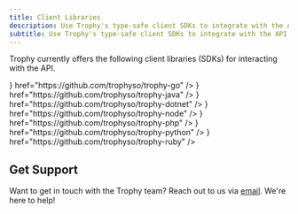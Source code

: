 ```yaml
---
title: Client Libraries
description: Use Trophy's type-safe client SDKs to integrate with the API
subtitle: Use Trophy's type-safe client SDKs to integrate with the API
---
```


Trophy currently offers the following client libraries (SDKs) for interacting with the API.

<CardGroup>
  <Card
    title="Go"
    icon={
      <svg xmlns="http://www.w3.org/2000/svg" viewBox="0 0 640 512">
        <path d="M400.1 194.8C389.2 197.6 380.2 199.1 371 202.4C363.7 204.3 356.3 206.3 347.8 208.5L347.2 208.6C343 209.8 342.6 209.9 338.7 205.4C334 200.1 330.6 196.7 324.1 193.5C304.4 183.9 285.4 186.7 267.7 198.2C246.5 211.9 235.6 232.2 235.9 257.4C236.2 282.4 253.3 302.9 277.1 306.3C299.1 309.1 316.9 301.7 330.9 285.8C333 283.2 334.9 280.5 337 277.5V277.5L337 277.5C337.8 276.5 338.5 275.4 339.3 274.2H279.2C272.7 274.2 271.1 270.2 273.3 264.9C277.3 255.2 284.8 239 289.2 230.9C290.1 229.1 292.3 225.1 296.1 225.1H397.2C401.7 211.7 409 198.2 418.8 185.4C441.5 155.5 468.1 139.9 506 133.4C537.8 127.8 567.7 130.9 594.9 149.3C619.5 166.1 634.7 188.9 638.8 218.8C644.1 260.9 631.9 295.1 602.1 324.4C582.4 345.3 557.2 358.4 528.2 364.3C522.6 365.3 517.1 365.8 511.7 366.3C508.8 366.5 506 366.8 503.2 367.1C474.9 366.5 449 358.4 427.2 339.7C411.9 326.4 401.3 310.1 396.1 291.2C392.4 298.5 388.1 305.6 382.1 312.3C360.5 341.9 331.2 360.3 294.2 365.2C263.6 369.3 235.3 363.4 210.3 344.7C187.3 327.2 174.2 304.2 170.8 275.5C166.7 241.5 176.7 210.1 197.2 184.2C219.4 155.2 248.7 136.8 284.5 130.3C313.8 124.1 341.8 128.4 367.1 145.6C383.6 156.5 395.4 171.4 403.2 189.5C405.1 192.3 403.8 193.9 400.1 194.8zM48.3 200.4C47.1 200.4 46.7 199.8 47.4 198.8L53.9 190.4C54.5 189.5 56.1 188.9 57.3 188.9H168.6C169.8 188.9 170.1 189.8 169.5 190.7L164.2 198.8C163.6 199.8 162 200.7 161.1 200.7L48.3 200.4zM1.2 229.1C0 229.1-.3 228.4 .3 227.5L6.9 219.1C7.5 218.2 9 217.5 10.3 217.5H152.4C153.6 217.5 154.2 218.5 153.9 219.4L151.4 226.9C151.1 228.1 149.9 228.8 148.6 228.8L1.2 229.1zM75.7 255.9C75.1 256.8 75.4 257.7 76.7 257.7L144.6 258C145.5 258 146.8 257.1 146.8 255.9L147.4 248.4C147.4 247.1 146.8 246.2 145.5 246.2H83.2C82 246.2 80.7 247.1 80.1 248.1L75.7 255.9zM577.2 237.9C577 235.3 576.9 233.1 576.5 230.9C570.9 200.1 542.5 182.6 512.9 189.5C483.9 196 465.2 214.4 458.4 243.7C452.8 268 464.6 292.6 487 302.6C504.2 310.1 521.3 309.2 537.8 300.7C562.4 287.1 575.8 268 577.4 241.2C577.3 240 577.3 238.9 577.2 237.9z" />
      </svg>
    }
    href="https://github.com/trophyso/trophy-go"
  />
  <Card
    title="Java"
    icon={
      <svg xmlns="http://www.w3.org/2000/svg" viewBox="0 0 384 512">
        <path d="M277.7 312.9c9.8-6.7 23.4-12.5 23.4-12.5s-38.7 7-77.2 10.2c-47.1 3.9-97.7 4.7-123.1 1.3-60.1-8 33-30.1 33-30.1s-36.1-2.4-80.6 19c-52.5 25.4 130 37 224.5 12.1zm-85.4-32.1c-19-42.7-83.1-80.2 0-145.8C296 53.2 242.8 0 242.8 0c21.5 84.5-75.6 110.1-110.7 162.6-23.9 35.9 11.7 74.4 60.2 118.2zm114.6-176.2c.1 0-175.2 43.8-91.5 140.2 24.7 28.4-6.5 54-6.5 54s62.7-32.4 33.9-72.9c-26.9-37.8-47.5-56.6 64.1-121.3zm-6.1 270.5a12.2 12.2 0 0 1 -2 2.6c128.3-33.7 81.1-118.9 19.8-97.3a17.3 17.3 0 0 0 -8.2 6.3 70.5 70.5 0 0 1 11-3c31-6.5 75.5 41.5-20.6 91.4zM348 437.4s14.5 11.9-15.9 21.2c-57.9 17.5-240.8 22.8-291.6 .7-18.3-7.9 16-19 26.8-21.3 11.2-2.4 17.7-2 17.7-2-20.3-14.3-131.3 28.1-56.4 40.2C232.8 509.4 401 461.3 348 437.4zM124.4 396c-78.7 22 47.9 67.4 148.1 24.5a185.9 185.9 0 0 1 -28.2-13.8c-44.7 8.5-65.4 9.1-106 4.5-33.5-3.8-13.9-15.2-13.9-15.2zm179.8 97.2c-78.7 14.8-175.8 13.1-233.3 3.6 0-.1 11.8 9.7 72.4 13.6 92.2 5.9 233.8-3.3 237.1-46.9 0 0-6.4 16.5-76.2 29.7zM260.6 353c-59.2 11.4-93.5 11.1-136.8 6.6-33.5-3.5-11.6-19.7-11.6-19.7-86.8 28.8 48.2 61.4 169.5 25.9a60.4 60.4 0 0 1 -21.1-12.8z" />
      </svg>
    }
    href="https://github.com/trophyso/trophy-java"
  />
  <Card
    title=".NET (C#)"
    icon={
      <svg xmlns="http://www.w3.org/2000/svg" viewBox="0 0 448 512">
        <path d="M0 32h214.6v214.6H0V32zm233.4 0H448v214.6H233.4V32zM0 265.4h214.6V480H0V265.4zm233.4 0H448V480H233.4V265.4z" />
      </svg>
    }
    href="https://github.com/trophyso/trophy-dotnet"
  />
  <Card
    title="Node"
    icon={
      <svg xmlns="http://www.w3.org/2000/svg" viewBox="0 0 448 512">
        <path d="M224 508c-6.7 0-13.5-1.8-19.4-5.2l-61.7-36.5c-9.2-5.2-4.7-7-1.7-8 12.3-4.3 14.8-5.2 27.9-12.7 1.4-.8 3.2-.5 4.6 .4l47.4 28.1c1.7 1 4.1 1 5.7 0l184.7-106.6c1.7-1 2.8-3 2.8-5V149.3c0-2.1-1.1-4-2.9-5.1L226.8 37.7c-1.7-1-4-1-5.7 0L36.6 144.3c-1.8 1-2.9 3-2.9 5.1v213.1c0 2 1.1 4 2.9 4.9l50.6 29.2c27.5 13.7 44.3-2.4 44.3-18.7V167.5c0-3 2.4-5.3 5.4-5.3h23.4c2.9 0 5.4 2.3 5.4 5.3V378c0 36.6-20 57.6-54.7 57.6-10.7 0-19.1 0-42.5-11.6l-48.4-27.9C8.1 389.2 .7 376.3 .7 362.4V149.3c0-13.8 7.4-26.8 19.4-33.7L204.6 9c11.7-6.6 27.2-6.6 38.8 0l184.7 106.7c12 6.9 19.4 19.8 19.4 33.7v213.1c0 13.8-7.4 26.7-19.4 33.7L243.4 502.8c-5.9 3.4-12.6 5.2-19.4 5.2zm149.1-210.1c0-39.9-27-50.5-83.7-58-57.4-7.6-63.2-11.5-63.2-24.9 0-11.1 4.9-25.9 47.4-25.9 37.9 0 51.9 8.2 57.7 33.8 .5 2.4 2.7 4.2 5.2 4.2h24c1.5 0 2.9-.6 3.9-1.7s1.5-2.6 1.4-4.1c-3.7-44.1-33-64.6-92.2-64.6-52.7 0-84.1 22.2-84.1 59.5 0 40.4 31.3 51.6 81.8 56.6 60.5 5.9 65.2 14.8 65.2 26.7 0 20.6-16.6 29.4-55.5 29.4-48.9 0-59.6-12.3-63.2-36.6-.4-2.6-2.6-4.5-5.3-4.5h-23.9c-3 0-5.3 2.4-5.3 5.3 0 31.1 16.9 68.2 97.8 68.2 58.4-.1 92-23.2 92-63.4z" />
      </svg>
    }
    href="https://github.com/trophyso/trophy-node"
  />
  <Card
    title="PHP"
    icon={
      <svg xmlns="http://www.w3.org/2000/svg" viewBox="0 0 640 512">
        <path d="M320 104.5c171.4 0 303.2 72.2 303.2 151.5S491.3 407.5 320 407.5c-171.4 0-303.2-72.2-303.2-151.5S148.7 104.5 320 104.5m0-16.8C143.3 87.7 0 163 0 256s143.3 168.3 320 168.3S640 349 640 256 496.7 87.7 320 87.7zM218.2 242.5c-7.9 40.5-35.8 36.3-70.1 36.3l13.7-70.6c38 0 63.8-4.1 56.4 34.3zM97.4 350.3h36.7l8.7-44.8c41.1 0 66.6 3 90.2-19.1 26.1-24 32.9-66.7 14.3-88.1-9.7-11.2-25.3-16.7-46.5-16.7h-70.7L97.4 350.3zm185.7-213.6h36.5l-8.7 44.8c31.5 0 60.7-2.3 74.8 10.7 14.8 13.6 7.7 31-8.3 113.1h-37c15.4-79.4 18.3-86 12.7-92-5.4-5.8-17.7-4.6-47.4-4.6l-18.8 96.6h-36.5l32.7-168.6zM505 242.5c-8 41.1-36.7 36.3-70.1 36.3l13.7-70.6c38.2 0 63.8-4.1 56.4 34.3zM384.2 350.3H421l8.7-44.8c43.2 0 67.1 2.5 90.2-19.1 26.1-24 32.9-66.7 14.3-88.1-9.7-11.2-25.3-16.7-46.5-16.7H417l-32.8 168.7z" />
      </svg>
    }
    href="https://github.com/trophyso/trophy-php"
  />
  <Card
    title="Python"
    icon={
      <svg xmlns="http://www.w3.org/2000/svg" viewBox="0 0 448 512">
        <path d="M439.8 200.5c-7.7-30.9-22.3-54.2-53.4-54.2h-40.1v47.4c0 36.8-31.2 67.8-66.8 67.8H172.7c-29.2 0-53.4 25-53.4 54.3v101.8c0 29 25.2 46 53.4 54.3 33.8 9.9 66.3 11.7 106.8 0 26.9-7.8 53.4-23.5 53.4-54.3v-40.7H226.2v-13.6h160.2c31.1 0 42.6-21.7 53.4-54.2 11.2-33.5 10.7-65.7 0-108.6zM286.2 404c11.1 0 20.1 9.1 20.1 20.3 0 11.3-9 20.4-20.1 20.4-11 0-20.1-9.2-20.1-20.4 .1-11.3 9.1-20.3 20.1-20.3zM167.8 248.1h106.8c29.7 0 53.4-24.5 53.4-54.3V91.9c0-29-24.4-50.7-53.4-55.6-35.8-5.9-74.7-5.6-106.8 .1-45.2 8-53.4 24.7-53.4 55.6v40.7h106.9v13.6h-147c-31.1 0-58.3 18.7-66.8 54.2-9.8 40.7-10.2 66.1 0 108.6 7.6 31.6 25.7 54.2 56.8 54.2H101v-48.8c0-35.3 30.5-66.4 66.8-66.4zm-6.7-142.6c-11.1 0-20.1-9.1-20.1-20.3 .1-11.3 9-20.4 20.1-20.4 11 0 20.1 9.2 20.1 20.4s-9 20.3-20.1 20.3z" />
      </svg>
    }
    href="https://github.com/trophyso/trophy-python"
  />
  <Card
    title="Ruby"
    icon={
      <svg xmlns="http://www.w3.org/2000/svg" viewBox="0 0 512 512">
        <path d="M116.7 33.8c4.5-6.1 11.7-9.8 19.3-9.8l240 0c7.6 0 14.8 3.6 19.3 9.8l112 152c6.8 9.2 6.1 21.9-1.5 30.4l-232 256c-4.5 5-11 7.9-17.8 7.9s-13.2-2.9-17.8-7.9l-232-256c-7.7-8.5-8.3-21.2-1.5-30.4l112-152zm38.5 39.8c-3.3 2.5-4.2 7-2.1 10.5l57.4 95.6L63.3 192c-4.1 .3-7.3 3.8-7.3 8s3.2 7.6 7.3 8l192 16c.4 0 .9 0 1.3 0l192-16c4.1-.3 7.3-3.8 7.3-8s-3.2-7.6-7.3-8L301.5 179.8l57.4-95.6c2.1-3.5 1.2-8.1-2.1-10.5s-7.9-2-10.7 1L256 172.2 165.9 74.6c-2.8-3-7.4-3.4-10.7-1z" />
      </svg>
    }
    href="https://github.com/trophyso/trophy-ruby"
  />
</CardGroup>

## Get Support

Want to get in touch with the Trophy team? Reach out to us via [email](mailto:support@trophy.so). We're here to help!
